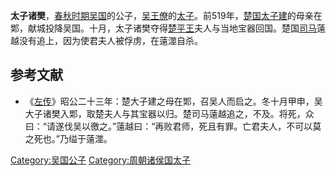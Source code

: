 {{模板:Infobox 先秦人物
|名称= 太子诸樊
|姓=[[姬姓|姬]]
|氏=
|名=诸樊
|字=
|别名=
|别字=
|谥号=
|时代=春秋
|国家=[[吴国|吴]] 
|身份=吴国太子
|出生=
|逝世=
|父=[[吴王僚|吴王僚]]
}}
'''太子诸樊'''，[[春秋时期|春秋时期]][[吴国|吴国]]的公子，[[吴王僚|吴王僚]]的[[太子|太子]]。前519年，[[楚国|楚国]][[太子建|太子建]]的母亲在郹，献城投降吴国。十月，太子诸樊夺得[[楚平王|楚平王]]夫人与当地宝器回国。楚国[[司马|司马]]薳越没有追上，因为使君夫人被俘虏，在薳澨自杀。
==参考文献==
*《[[左传|左传]]》昭公二十三年：楚大子建之母在郹，召吴人而启之。冬十月甲申，吴大子诸樊入郹，取楚夫人与其宝器以归。楚司马薳越追之，不及。将死，众曰：“请遂伐吴以徼之。”薳越曰：“再败君师，死且有罪。亡君夫人，不可以莫之死也。”乃缢于薳澨。

[[Category:吴国公子|Category:吴国公子]]
[[Category:周朝诸侯国太子|Category:周朝诸侯国太子]]